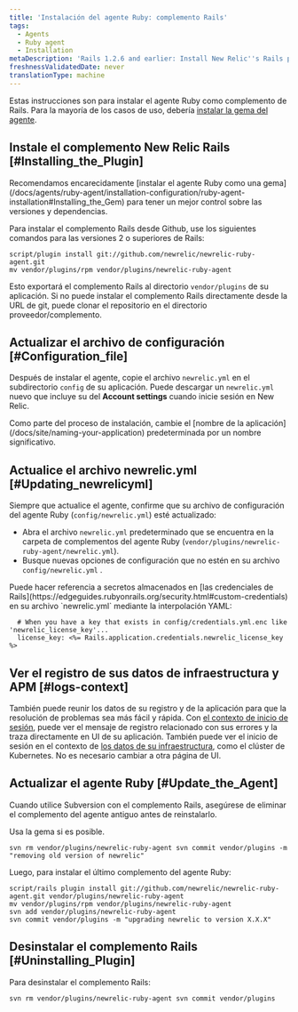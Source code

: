 ```yaml
---
title: 'Instalación del agente Ruby: complemento Rails'
tags:
  - Agents
  - Ruby agent
  - Installation
metaDescription: 'Rails 1.2.6 and earlier: Install New Relic''s Rails plugin as a gem in order to have better control over versions and dependencies.'
freshnessValidatedDate: never
translationType: machine
---
```


Estas instrucciones son para instalar el agente Ruby como complemento de Rails. Para la mayoría de los casos de uso, debería [instalar la gema del agente](/docs/agents/ruby-agent/installation-configuration/ruby-agent-installation#Installing_the_Gem).

## Instale el complemento New Relic Rails [#Installing_the_Plugin]

<Callout variant="important">
  Recomendamos encarecidamente [instalar el agente Ruby como una gema](/docs/agents/ruby-agent/installation-configuration/ruby-agent-installation#Installing_the_Gem) para tener un mejor control sobre las versiones y dependencias.
</Callout>

Para instalar el complemento Rails desde Github, use los siguientes comandos para las versiones 2 o superiores de Rails:

```
script/plugin install git://github.com/newrelic/newrelic-ruby-agent.git
mv vendor/plugins/rpm vendor/plugins/newrelic-ruby-agent
```

Esto exportará el complemento Rails al directorio `vendor/plugins` de su aplicación. Si no puede instalar el complemento Rails directamente desde la URL de git, puede clonar el repositorio en el directorio proveedor/complemento.

<InstallFeedback/>

## Actualizar el archivo de configuración [#Configuration_file]

Después de instalar el agente, copie el archivo `newrelic.yml` en el subdirectorio `config` de su aplicación. Puede descargar un `newrelic.yml` nuevo que incluye su <InlinePopover type="licenseKey"/>del <DoNotTranslate>**Account settings**</DoNotTranslate> cuando inicie sesión en New Relic.

<Callout variant="important">
  Como parte del proceso de instalación, cambie el [nombre de la aplicación](/docs/site/naming-your-application) predeterminada por un nombre significativo.
</Callout>

## Actualice el archivo newrelic.yml [#Updating_newrelicyml]

Siempre que actualice el agente, confirme que su archivo de configuración del agente Ruby (`config/newrelic.yml`) esté actualizado:

* Abra el archivo `newrelic.yml` predeterminado que se encuentra en la carpeta de complementos del agente Ruby (`vendor/plugins/newrelic-ruby-agent/newrelic.yml`).
* Busque nuevas opciones de configuración que no estén en su archivo `config/newrelic.yml` .

<Callout variant="tip">
  Puede hacer referencia a secretos almacenados en [las credenciales de Rails](https://edgeguides.rubyonrails.org/security.html#custom-credentials) en su archivo `newrelic.yml` mediante la interpolación YAML:

  ```
    # When you have a key that exists in config/credentials.yml.enc like 'newrelic_license_key'...
    license_key: <%= Rails.application.credentials.newrelic_license_key %>
  ```
</Callout>

## Ver el registro de sus datos de infraestructura y APM [#logs-context]

También puede reunir los datos de su registro y de la aplicación para que la resolución de problemas sea más fácil y rápida. Con [el contexto de inicio de sesión](/docs/logs/logs-context/configure-logs-context-ruby/), puede ver el mensaje de registro relacionado con sus errores y la traza directamente en UI de su aplicación. También puede ver el inicio de sesión en el contexto de [los datos de su infraestructura](/docs/logs/forward-logs/forward-your-logs-using-infrastructure-agent/), como el clúster de Kubernetes. No es necesario cambiar a otra página de UI.

## Actualizar el agente Ruby [#Update_the_Agent]

Cuando utilice Subversion con el complemento Rails, asegúrese de eliminar el complemento del agente antiguo antes de reinstalarlo.

<Callout variant="tip">
  Usa la gema si es posible.
</Callout>

```
svn rm vendor/plugins/newrelic-ruby-agent svn commit vendor/plugins -m "removing old version of newrelic"
```

Luego, para instalar el último complemento del agente Ruby:

```
script/rails plugin install git://github.com/newrelic/newrelic-ruby-agent.git vendor/plugins/newrelic-ruby-agent
mv vendor/plugins/rpm vendor/plugins/newrelic-ruby-agent
svn add vendor/plugins/newrelic-ruby-agent
svn commit vendor/plugins -m "upgrading newrelic to version X.X.X"
```

## Desinstalar el complemento Rails [#Uninstalling_Plugin]

Para desinstalar el complemento Rails:

```
svn rm vendor/plugins/newrelic-ruby-agent svn commit vendor/plugins
```